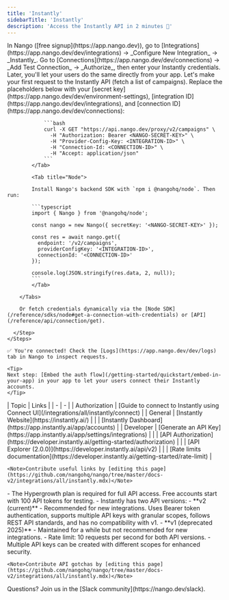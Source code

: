 ```yaml
---
title: 'Instantly'
sidebarTitle: 'Instantly'
description: 'Access the Instantly API in 2 minutes 💨'
---
```


<Tabs>
  <Tab title="🚀 Quickstart">
    <Steps>
      <Step title="Create an integration">
        In Nango ([free signup](https://app.nango.dev)), go to [Integrations](https://app.nango.dev/dev/integrations) -> _Configure New Integration_ -> _Instantly_.
      </Step>
      <Step title="Authorize Instantly">
        Go to [Connections](https://app.nango.dev/dev/connections) -> _Add Test Connection_ -> _Authorize_, then enter your Instantly credentials. Later, you'll let your users do the same directly from your app.
      </Step>
      <Step title="Call the Instantly API">
        Let's make your first request to the Instantly API (fetch a list of campaigns). Replace the placeholders below with your [secret key](https://app.nango.dev/dev/environment-settings), [integration ID](https://app.nango.dev/dev/integrations), and [connection ID](https://app.nango.dev/dev/connections):
        <Tabs>
            <Tab title="cURL">

                ```bash
                curl -X GET "https://api.nango.dev/proxy/v2/campaigns" \
                  -H "Authorization: Bearer <NANGO-SECRET-KEY>" \
                  -H "Provider-Config-Key: <INTEGRATION-ID>" \
                  -H "Connection-Id: <CONNECTION-ID>" \
                  -H "Accept: application/json"
                ```
            </Tab>

            <Tab title="Node">

            Install Nango's backend SDK with `npm i @nangohq/node`. Then run:

            ```typescript
            import { Nango } from '@nangohq/node';

            const nango = new Nango({ secretKey: '<NANGO-SECRET-KEY>' });

            const res = await nango.get({
              endpoint: '/v2/campaigns',
              providerConfigKey: '<INTEGRATION-ID>',
              connectionId: '<CONNECTION-ID>'
            });

            console.log(JSON.stringify(res.data, 2, null));
            ```
            </Tab>

        </Tabs>

        Or fetch credentials dynamically via the [Node SDK](/reference/sdks/node#get-a-connection-with-credentials) or [API](/reference/api/connection/get).

      </Step>
    </Steps>

    ✅ You're connected! Check the [Logs](https://app.nango.dev/dev/logs) tab in Nango to inspect requests.

    <Tip>
    Next step: [Embed the auth flow](/getting-started/quickstart/embed-in-your-app) in your app to let your users connect their Instantly accounts.
    </Tip>
  </Tab>
  <Tab title="🔗 Useful links">
    | Topic | Links | 
    | - | - | 
    | Authorization | [Guide to connect to Instantly using Connect UI](/integrations/all/instantly/connect) |
    | General | [Instantly Website](https://instantly.ai/) |
    | | [Instantly Dashboard](https://app.instantly.ai/app/accounts) |
    | Developer | [Generate an API Key](https://app.instantly.ai/app/settings/integrations) |
    | | [API Authorization](https://developer.instantly.ai/getting-started/authorization) |
    | | [API Explorer (2.0.0)](https://developer.instantly.ai/api/v2) |
    | | [Rate limits documentation](https://developer.instantly.ai/getting-started/rate-limit) |

    <Note>Contribute useful links by [editing this page](https://github.com/nangohq/nango/tree/master/docs-v2/integrations/all/instantly.mdx)</Note>
  </Tab>
  <Tab title="🚨 API gotchas">
      - The Hypergrowth plan is required for full API access. Free accounts start with 100 API tokens for testing.
      - Instantly has two API versions:
        - **v2 (current)** - Recommended for new integrations. Uses Bearer token authentication, supports multiple API keys with granular scopes, follows REST API standards, and has no compatibility with v1.
        - **v1 (deprecated 2025)** - Maintained for a while but not recommended for new integrations.
      - Rate limit: 10 requests per second for both API versions.
      - Multiple API keys can be created with different scopes for enhanced security.

    <Note>Contribute API gotchas by [editing this page](https://github.com/nangohq/nango/tree/master/docs-v2/integrations/all/instantly.mdx)</Note>
  </Tab>
</Tabs>

<Info>
    Questions? Join us in the [Slack community](https://nango.dev/slack).
</Info>
